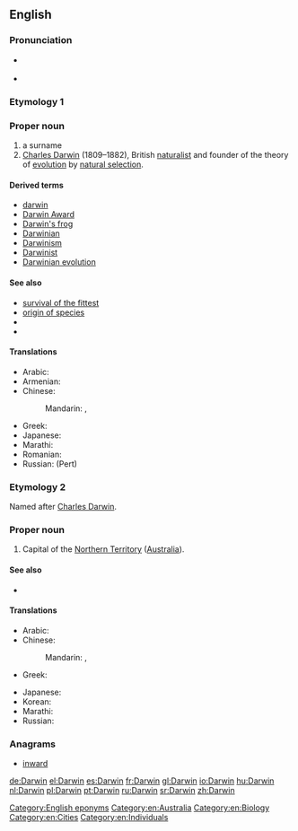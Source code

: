 ==English==
{{wikipedia|dab=Darwin}}

===Pronunciation===
* {{a|UK}} {{IPA|/ˈdɑː(ɹ)wɪn/|lang=en}}
* {{a|US}} {{IPA|/ˈdɑɹwɨn/|lang=en}}

===Etymology 1===

===Proper noun===
{{en-proper noun}}

# a surname
# [[Charles Darwin]] (1809–1882), British [[naturalist]] and founder of the theory of [[evolution]] by [[natural selection]].

====Derived terms====
* [[darwin]]
* [[Darwin Award]]
* [[Darwin's frog]]
* [[Darwinian]]
* [[Darwinism]]
* [[Darwinist]]
* [[Darwinian evolution]]

====See also====
* [[survival of the fittest]]
* [[origin of species]]
* {{pedia|Charles Darwin}}
* {{pedia|Darwin (surname)}}

====Translations====
{{trans-top|surname}}
* Arabic: {{t|ar|داروين|m|tr=daarwin}}
* Armenian: {{t|hy|Դարվին|sc=Armn}}
* Chinese:
*: Mandarin: {{t+|cmn|達爾文|sc=Hani}}, {{t|cmn|达尔文|tr=Dá'ěrwén|sc=Hani}}
{{trans-mid}}
* Greek: {{t+|el|Δαρβίνος|m|tr=Darvínos|sc=Grek}}
* Japanese: {{t|ja|ダーウィン|tr=Dāwin}}
* Marathi: {{t|mr|डार्विन|n|tr=ḍārvina|sc=Deva}}
* Romanian: {{t|ro|Darwin}}
* Russian: {{t+|ru|Дарвин|m|tr=Dárvin}} (Pert)
{{trans-bottom}}

===Etymology 2===
{{sense|Darwin, Northern Territory, Australia}} Named after [[w:Charles Darwin|Charles Darwin]].

===Proper noun===
{{en-proper noun}}

# Capital of the [[Northern Territory]] ([[Australia]]).

====See also====
* {{pedia|Darwin, Australia}}

====Translations====
{{trans-top|city in Australia}}
* Arabic: {{t|ar|داروين|m|tr=daarwin}}
* Chinese:
*: Mandarin: {{t+|cmn|達爾文|sc=Hani}}, {{t|cmn|达尔文|tr=Dá'ěrwén|sc=Hani}}
* Greek: {{t|el|Ντάργουιν|n|tr=Ntárgouin|sc=Grek}}
{{trans-mid}}
* Japanese: {{t|ja|ダーウィン|tr=Dāwin}}
* Korean: {{t|ko|다윈|tr=Dawin|sc=Kore}}
* Marathi: {{t|mr|डार्विन|n|tr=ḍārvina|sc=Deva}}
* Russian: {{t+|ru|Дарвин|m|tr=Dárvin}}
{{trans-bottom}}

===Anagrams===
* [[inward#English|inward]]

[[Category:English eponyms]]
[[Category:en:Australia]]
[[Category:en:Biology]]
[[Category:en:Cities]]
[[Category:en:Individuals]]

[[de:Darwin]]
[[el:Darwin]]
[[es:Darwin]]
[[fr:Darwin]]
[[gl:Darwin]]
[[io:Darwin]]
[[hu:Darwin]]
[[nl:Darwin]]
[[pl:Darwin]]
[[pt:Darwin]]
[[ru:Darwin]]
[[sr:Darwin]]
[[zh:Darwin]]